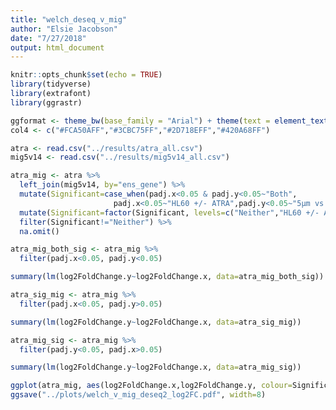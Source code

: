 ```yaml
---
title: "welch_deseq_v_mig"
author: "Elsie Jacobson"
date: "7/27/2018"
output: html_document
---
```


```r
knitr::opts_chunk$set(echo = TRUE)
library(tidyverse)
library(extrafont)
library(ggrastr)

ggformat <- theme_bw(base_family = "Arial") + theme(text = element_text(size = 20))
col4 <- c("#FCA50AFF","#3CBC75FF","#2D718EFF","#420A68FF")
```

```r
atra <- read.csv("../results/atra_all.csv")
mig5v14 <- read.csv("../results/mig5v14_all.csv")
```

```r
atra_mig <- atra %>%
  left_join(mig5v14, by="ens_gene") %>%
  mutate(Significant=case_when(padj.x<0.05 & padj.y<0.05~"Both",
                       padj.x<0.05~"HL60 +/- ATRA",padj.y<0.05~"5µm vs 14µm",TRUE~"Neither")) %>%
  mutate(Significant=factor(Significant, levels=c("Neither","HL60 +/- ATRA","5µm vs 14µm","Both"))) %>%
  filter(Significant!="Neither") %>%
  na.omit()

atra_mig_both_sig <- atra_mig %>%
  filter(padj.x<0.05, padj.y<0.05)

summary(lm(log2FoldChange.y~log2FoldChange.x, data=atra_mig_both_sig))

atra_sig_mig <- atra_mig %>%
  filter(padj.x<0.05, padj.y>0.05)

summary(lm(log2FoldChange.y~log2FoldChange.x, data=atra_sig_mig))

atra_mig_sig <- atra_mig %>%
  filter(padj.y<0.05, padj.x>0.05)

summary(lm(log2FoldChange.y~log2FoldChange.x, data=atra_mig_sig))
```

```r
ggplot(atra_mig, aes(log2FoldChange.x,log2FoldChange.y, colour=Significant)) + geom_point(alpha=0.5) + facet_grid(Significant~.) + ggformat + labs(x="HL60 +/- ATRA Log2FC",y="5µm vs 14µm Log2FC") + scale_colour_manual(values=col4) + theme(strip.background = element_blank(), strip.text = element_blank())
ggsave("../plots/welch_v_mig_deseq2_log2FC.pdf", width=8)
```
